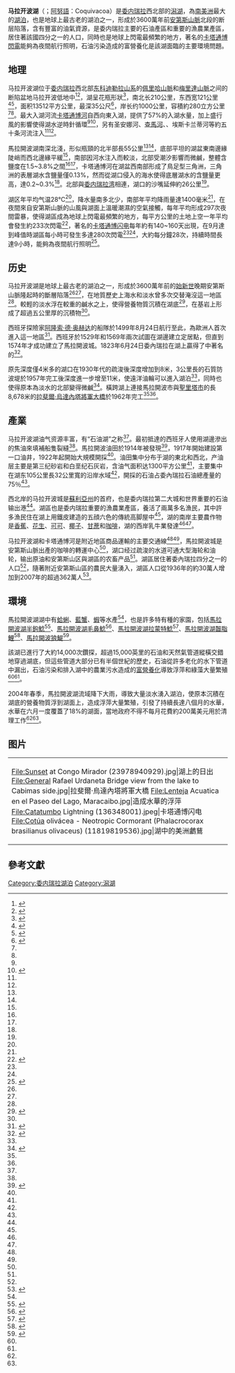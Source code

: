 {{Infobox body of water
 |name = 馬拉開波湖
 |image = Satelites image of Lake Maracaibo.png
 |caption = 馬拉開波湖衛星圖像
 |image_bathymetry = Lake Maracaibo map-en.svg
 |caption_bathymetry = 馬拉開波湖地圖
 |coords = {{coord|9|48|57|N|71|33|24|W|type:waterbody_region:VE_scale:1250000|display=inline,title}}
 |pushpin_map        = Venezuela
 |pushpin_map_caption = 馬拉開波湖在委内瑞拉的位置
 |type = 构造湖、潟湖
 |inflow = [[卡塔通博河|卡塔通博河]]
 |outflow = [[委內瑞拉灣|委內瑞拉灣]]
 |catchment =
 |basin_countries = {{VEN}}
 |length = 210 km
 |width = 121 km
 |area = 13,512 km²
 |depth =
 |max-depth = 35 m
 |volume = 280 km³
 |shore = 1000 km
 |elevation = 0 m
 |islands =
 |cities = [[马拉开波|马拉开波]]、[[卡維馬斯|卡維馬斯]]、[[聖里塔市|聖里塔市]]
}}
'''马拉开波湖'''（{{lang-es|Lago de Maracaibo}}；[[阿努語|阿努語]]：Coquivacoa）是[[委内瑞拉|委内瑞拉]]西北部的[[潟湖|潟湖]]，為[[南美洲|南美洲]]最大的[[湖泊|湖泊]]，也是地球上最古老的湖泊之一，形成於3600萬年前[[安第斯山脈|安第斯山脈]]北段的断层陷落，含有豐富的油氣資源，是委内瑞拉主要的石油產區和重要的漁農業產區，居住著該國四分之一的人口，同時也是地球上閃電最頻繁的地方，著名的[[卡塔通博閃電|卡塔通博閃電]]能夠為夜間航行照明，石油污染造成的富營養化是該湖面臨的主要環境問題。

==地理==
马拉开波湖位于[[委内瑞拉|委内瑞拉]]西北部[[科迪勒拉山系|东科迪勒拉山系]]的[[佩里哈山脈|佩里哈山脈]]和[[梅里達山脈|梅里達山脈]]之间的断陷盆地马拉开波低地中<ref name=a1>{{cite encyclopedia |encyclopedia=[[中國大百科全書|中國大百科全書]] |title=马拉开波湖 |edition=第一版 |url=https://h.bkzx.cn/item/49424?q=%E9%A9%AC%E6%8B%89%E5%BC%80%E6%B3%A2%E6%B9%96 |accessdate=2022-04-19| language = zh-CN}}</ref><ref name=b2>{{cite encyclopedia |encyclopedia=[[中國大百科全書|中國大百科全書]] |title=马拉开波湖 |edition=第二版 |url=https://h.bkzx.cn/item/219678?q=%E9%A9%AC%E6%8B%89%E5%BC%80%E6%B3%A2%E6%B9%96 |accessdate=2022-04-19| language = zh-CN}}</ref>，湖呈花瓶形狀<ref name="ESA, 2005">{{Cite web | url = http://www.esa.int/Applications/Observing_the_Earth/Earth_from_Space_Maracaibo_Venezuela | title = Earth from Space: Maracaibo, Venezuela | date = 2005-05-20 | work = [[歐洲太空總署|歐洲太空總署]] | archiveurl = https://web.archive.org/web/20191206052731/http://www.esa.int/Applications/Observing_the_Earth/Earth_from_Space_Maracaibo_Venezuela | archive-date = 2019-12-06| language = en}}</ref>，南北长210公里，东西宽121公里<ref name=britannica4>{{cite encyclopedia | url= https://www.britannica.com/place/Lake-Maracaibo | title= Lake Maracaibo | encyclopedia=[[大英百科全書|大英百科全書]]| date=2016-06-16 | access-date=2016-12-06 | language = en-GB}}</ref><ref name="Publishing2010">{{cite book|author=John P. Rafferty|title=Lakes and Wetlands: A "Juvenile Nonfiction Book"|url=https://books.google.com/books?id=fdKcAAAAQBAJ&pg=PA192|date=2010-10-01|publisher=[[大英百科全書公司|大英教育出版社]]||isbn=978-1-61530-403-5|page=192|language = en}}</ref>，面积13512平方公里，最深35公尺<ref>{{cite book|author=Merriam-Webster|title=韋氏新地理詞典|date=2016|url=https://archive.org/details/webstersnewgeogr00merr/page/727|isbn=978-0-87779-446-2|page=727| language = en-US}}</ref>，岸长约1000公里，容積約280立方公里<ref name=a1/><ref name=b2/>。最大入湖河流[[卡塔通博河|卡塔通博河]]自西向東入湖，提供了57%的入湖水量，加上盛行風的影響使得湖水逆時針循環<ref name="Publishing2010"/><ref name="QuinnWoodward2015">{{cite book|author1=Joyce A. Quinn|author2=Susan L. Woodward|title=Earth's Landscape: An Encyclopedia of the World's Geographic Features |url=https://books.google.com/books?id=ErkxBgAAQBAJ&pg=PA397|date=2015-02-03|publisher=ABC-CLIO|isbn=978-1-61069-446-9|page=397| language = en}}</ref>，另有圣安娜河、[[查馬河_(委內瑞拉)|查馬河]]、{{link-es|莫塔坦河|Río Motatán}}、埃斯卡兰蒂河等約五十条河流注入<ref name=a1/><ref name=b2/>。

馬拉開波湖南深北淺，形似瓶頸的北半部長55公里<ref name="ESA, 2005"/><ref name="Publishing2010"/>，底部平坦的湖盆東南邊緣陡峭而西北邊緣平緩<ref name="QuinnWoodward2015"/>，南部因河水注入而較淡，北部受潮汐影響而微鹹，整體含鹽度在1.5~3.8%之間<ref name="ESA, 2005"/><ref name=britannica4/>，卡塔通博河在湖盆西南部形成了鳥足型三角洲，三角洲的表層湖水含鹽量僅0.13%，然而從湖口侵入的海水使得底層湖水的含鹽量更高，達0.2~0.3%<ref name="QuinnWoodward2015"/>。北部與[[委内瑞拉湾|委内瑞拉湾]]相連，湖口的沙嘴延伸約26公里<ref name=britannica4/>。

湖区年平均气温28°C<ref name=b2/>，降水量南多北少，南部年平均降雨量達1400毫米<ref name="QuinnWoodward2015"/>，在夜間來自安第斯山脈的山風與湖面上溫暖潮濕的空氣接觸，每年平均形成297次夜間雷暴，使得湖區成為地球上閃電最頻繁的地方，每平方公里的土地上空一年平均會發生約233次閃電<ref name=nasa1>{{cite news |author1=Molly Porter |title=Earth's New Lightning Capital Revealed |url=https://www.nasa.gov/centers/marshall/news/news/releases/2016/earths-new-lightning-capital-revealed.html |accessdate=2022-04-22 |work=[[NASA|NASA]] |date=2006-05-02|language = en-US}}</ref>，著名的[[卡塔通博闪电|卡塔通博闪电]]每年約有140~160天出現，在9月達到峰值時湖區每小時可發生多達280次閃電<ref name="QuinnWoodward2015"/><ref name=nasa1/>，大約每分鐘28次，持續時間長達9小時，能夠為夜間航行照明<ref name=nasa3>{{cite news |author1=Agnieszka Gautier |title=The Maracaibo beacon |url=https://earthdata.nasa.gov/learn/sensing-our-planet/the-maracaibo-beacon |accessdate=2022-04-24 |work=[[NASA|NASA]] |date=2021-04-19|language=en-US}}</ref>。

==历史==
马拉开波湖是地球上最古老的湖泊之一，形成於3600萬年前的[[始新世|始新世]]晚期安第斯山脈隆起時的斷層陷落<ref name="ESA, 2005"/><ref name="QuinnWoodward2015"/>，在地質歷史上海水和淡水曾多次交替淹沒這一地區<ref name="QuinnWoodward2015"/>。較輕的淡水浮在較重的鹹水之上，使得營養物質沉積在湖底<ref name=nasa2>{{cite news |author1=Nola Fernandez Acosta |title=Duckweed Invasion in Lake Maracaibo |url=https://earthobservatory.nasa.gov/images/4654/duckweed-invasion-in-lake-maracaibo |accessdate=2022-04-22 |work=[[NASA|NASA]] |date=2004-06-23|language = en-US}}</ref>，在基岩上形成了超過五公里厚的沉積物<ref name="QuinnWoodward2015"/>。

西班牙探險家[[阿隆索·德·奥赫达|阿隆索·德·奥赫达]]的船隊於1499年8月24日航行至此，為歐洲人首次進入這一地區<ref name=eco2>{{cite encyclopedia |encyclopedia=[[哥倫比亞百科全書|哥倫比亞百科全書]] |title=Maracaibo, Lake |edition=第六版 |url=https://web.archive.org/web/20061221215258/http://www.bartleby.com/65/ma/MaracaibL.html|accessdate=2006-12-02|isbn=0-7876-5015-3|language = en-US}}</ref>。西班牙於1529年和1569年兩次試圖在湖邊建立定居點，但直到1574年才成功建立了馬拉開波城。1823年6月24日委內瑞拉在湖上贏得了{{Link-en|委内瑞拉独立战争|Venezuelan War of Independence}}中著名的{{Link-en|馬拉開波湖海戰|Battle of Lake Maracaibo}}<ref name=hy3>{{cite encyclopedia | url= https://www.britannica.com/place/Maracaibo | title= Maracaibo, Venezuela | encyclopedia=[[大英百科全書|大英百科全書]]| date=2016-06-16 | access-date=2022-04-19 |language = en-GB}}</ref>。

原先深度僅4米多的湖口在1930年代的疏浚後深度增加到8米，3公里長的石質防波堤於1957年完工後深度進一步增至11米，使遠洋油輪可以進入湖泊<ref name=britannica4/>，同時也使得原本為淡水的北部變得微鹹<ref name=nasa4>{{cite news |author1=Michael Carlowicz |title=Troubled Waters |url=https://earthobservatory.nasa.gov/images/148894/troubled-waters |accessdate=2022-04-24 |work=[[NASA|NASA]] |date=2021-09-25}}</ref>。橫跨湖上連接馬拉開波市與[[聖里塔市|聖里塔市]]的長8,678米的[[拉斐爾·烏達內塔將軍大橋|拉斐爾·烏達內塔將軍大橋]]於1962年完工<ref name=b2/><ref name=eco2/>。

==產業==
马拉开波湖油气资源丰富，有“石油湖”之称<ref name=b2/>。最初抵達的西班牙人使用湖邊滲出的焦油來填補船隻裂縫<ref name=nasa3/>。馬拉開波油田於1914年被發現<ref name=dn3>{{cite encyclopedia |encyclopedia=[[丹麥大百科全書|丹麥大百科全書]] |author1=Helle Askgaard|author2=Per Nielsen|title=Maracaibo |url=https://denstoredanske.lex.dk/Maracaibo|accessdate=2022-04-26|language = da}}</ref>，1917年開始建設第一口油井，1922年起開始大規模開採<ref name=b2/>。油田集中分布于湖的東北和西北，产油层主要是第三纪砂岩和白垩纪石灰岩，含油气面积达1300平方公里<ref name=a1/>，主要集中在湖东105公里長32公里寬的沿岸水域<ref name=britannica4/>，開採的石油占委內瑞拉石油總產量的75％<ref name=a1/>。

西北岸的马拉开波城是[[蘇利亞州|蘇利亞州]]的首府，也是委内瑞拉第二大城和世界重要的石油输出港<ref name=hy3/>。湖區也是委内瑞拉重要的漁農業產區，養活了兩萬多名漁民，其中許多漁民住在湖上用鐵皮建造的五顔六色的傳統高脚屋中<ref name=nasa3/>，湖的南岸主要農作物是[[香蕉|香蕉]]、[[花生|花生]]、[[可可|可可]]、[[椰子|椰子]]、[[甘蔗|甘蔗]]和[[咖啡|咖啡]]，湖的西岸乳牛業發達<ref name=a1/><ref name=fr3/>。

马拉开波湖和卡塔通博河是附近地區商品運輸的主要交通線<ref name="Publishing2010"/><ref name=eco2/>，馬拉開波城是安第斯山脈出產的咖啡的轉運中心<ref name=dn3/>，湖口经过疏浚的水道可通大型海轮和油轮，输出原油和安第斯山区與湖區的农畜产品<ref name=a1/>。湖區居住著委內瑞拉四分之一的人口<ref name=nasa3/>，隨著附近安第斯山區的農民大量湧入，湖區人口從1936年的約30萬人增加到2007年的超過362萬人<ref name=fr3>{{cite encyclopedia |encyclopedia=[[環球百科全書|環球百科全書]] |title=Bassin de Maracaibo |url=https://www.universalis.fr/encyclopedie/bassin-de-maracaibo/|accessdate=2022-04-21|language = fr}}</ref>。

==環境==
馬拉開波湖湖中有[[蛤蜊|蛤蜊]]、[[藍蟹|藍蟹]]、[[蝦|蝦]]等水產<ref name="QuinnWoodward2015"/>，也是許多特有種的家園，包括[[馬拉開波湖半鉤鯰|馬拉開波湖半鉤鯰]]<ref>{{FishBase_species|genus=Hemiancistrus|species=maracaiboensis|year=2014|month=11}}</ref>、[[馬拉開波湖毛鼻鯰|馬拉開波湖毛鼻鯰]]<ref>{{FishBase_species|genus=Trichomycterus|species|maracaiboensis|year=2014|month=11}}</ref>、[[馬拉開波湖拉蒙特鯰|馬拉開波湖拉蒙特鯰]]<ref>{{FishBase_species|genus=Lamontichthys|species=maracaibero |year=2014|month=11}}</ref>、[[馬拉開波湖齧脂鯉|馬拉開波湖齧脂鯉]]<ref>{{FishBase_species|genus=Bryconamericus|species=motatanensis|year=2014|month=1}}</ref>、[[馬拉開波狼鯷|馬拉開波狼鯷]]<ref>{{FishBase_species|genus=Lycengraulis|species=limnichthys|year=2012|month=6}}</ref>。

該湖已進行了大約14,000次鑽探，超過15,000英里的石油和天然氣管道縱橫交錯地穿過湖底，但這些管道大部分已有半個世紀的歷史，石油從許多老化的水下管道中漏出，石油污染和排入湖中的農業污水造成的[[富營養化|富營養化]]導致浮萍和綠藻大量繁殖<ref name="ESA, 2005"/><ref name=nasa4/>。

2004年春季，馬拉開波湖流域降下大雨，導致大量淡水湧入湖泊，使原本沉積在湖底的營養物質浮到湖面上，造成浮萍大量繁殖，引發了持續長達八個月的水華，水華在六月一度覆蓋了18%的湖面，當地政府不得不每月花費約200萬美元用於清理工作<ref name=nasa2/><ref name=nasa4/>。

== 图片 ==
{| align="center" border="0"
|<gallery mode="packed-hover" heights="150">
File:Sunset at Congo Mirador (23978940929).jpg|湖上的日出
File:General Rafael Urdaneta Bridge view from the lake to Cabimas side.jpg|拉斐爾·烏達內塔將軍大橋
File:Lenteja Acuatica en el Paseo del Lago, Maracaibo.jpg|造成水華的浮萍
File:Catatumbo Lightning (136348001).jpeg|卡塔通博闪电
File:Cotúa olivácea - Neotropic Cormorant (Phalacrocorax brasilianus olivaceus) (11819819536).jpg|湖中的美洲鸕鶿
</gallery>
|}

==參考文獻==
{{Commonscat|Lago de Maracaibo}}
{{reflist|30em}}

{{Authority control}}
[[Category:委内瑞拉湖泊|Category:委内瑞拉湖泊]]
[[Category:潟湖|Category:潟湖]]